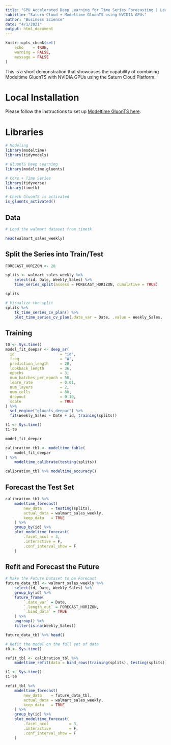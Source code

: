 ```yaml
---
title: "GPU Accelerated Deep Learning for Time Series Forecasting | Learning Lab 53"
subtitle: "Saturn Cloud + Modeltime GluonTS using NVIDIA GPUs"
author: "Business Science"
date: "4/1/2021"
output: html_document
---
```


```r
knitr::opts_chunk$set(
    echo    = TRUE,
    warning = FALSE,
    message = FALSE
)
```

This is a short demonstration that showcases the capability of combining Modeltime GluonTS with NVIDIA GPUs using the Saturn Cloud Platform.

# Local Installation

Please follow the instructions to set up [Modeltime GluonTS here](https://business-science.github.io/modeltime.gluonts/articles/managing-envs.html). 

# Libraries

```r
# Modeling
library(modeltime)
library(tidymodels)

# GluonTS Deep Learning
library(modeltime.gluonts)

# Core + Time Series
library(tidyverse)
library(timetk)
```

```r
# Check GluonTS is activated
is_gluonts_activated()
```

## Data

```r
# Load the walmart dataset from timetk

head(walmart_sales_weekly)
```

## Split the Series into Train/Test

```r
FORECAST_HORIZON <- 28

splits <- walmart_sales_weekly %>%
    select(id, Date, Weekly_Sales) %>%
    time_series_split(assess = FORECAST_HORIZON, cumulative = TRUE)

splits
```

```r
# Visualize the split
splits %>%
    tk_time_series_cv_plan() %>%
    plot_time_series_cv_plan(.date_var = Date, .value = Weekly_Sales, .interactive = FALSE)
```
## Training

```r
t0 <- Sys.time()
model_fit_deepar <- deep_ar(
  id                    = "id",
  freq                  = "W",
  prediction_length     = 28,
  lookback_length       = 36,
  epochs                = 3, 
  num_batches_per_epoch = 50,
  learn_rate            = 0.01,
  num_layers            = 2,
  num_cells             = 80,
  dropout               = 0.10,
  scale                 = TRUE      
) %>%
  set_engine("gluonts_deepar") %>%
  fit(Weekly_Sales ~ Date + id, training(splits))

t1 <- Sys.time()
t1-t0
```

```r
model_fit_deepar
```

```r
calibration_tbl <- modeltime_table(
    model_fit_deepar
) %>%
    modeltime_calibrate(testing(splits)) 

calibration_tbl %>% modeltime_accuracy()
```

## Forecast the Test Set

```r
calibration_tbl %>%
    modeltime_forecast(
        new_data    = testing(splits), 
        actual_data = walmart_sales_weekly,
        keep_data   = TRUE
    ) %>%
    group_by(id) %>%
    plot_modeltime_forecast(
        .facet_ncol = 3, 
        .interactive = F, 
        .conf_interval_show = F
    )
```

## Refit and Forecast the Future

```r
# Make the Future Dataset to be Forecast
future_data_tbl <- walmart_sales_weekly %>%
    select(id, Date, Weekly_Sales) %>%
    group_by(id) %>%
    future_frame(
        `.date_var` = Date, 
        `.length_out` = FORECAST_HORIZON, 
        `.bind_data` = TRUE
    ) %>%
    ungroup() %>%
    filter(is.na(Weekly_Sales))

future_data_tbl %>% head()
```

```r
# Refit the model on the full set of data
t0 <- Sys.time()

refit_tbl <- calibration_tbl %>%
    modeltime_refit(data = bind_rows(training(splits), testing(splits)))

t1 <- Sys.time()
t1-t0
```

```r
refit_tbl %>%
    modeltime_forecast(
        new_data    = future_data_tbl, 
        actual_data = walmart_sales_weekly,
        keep_data   = TRUE
    ) %>%
    group_by(id) %>%
    plot_modeltime_forecast(
        .facet_ncol         = 3, 
        .interactive        = F, 
        .conf_interval_show = F
    )
```

